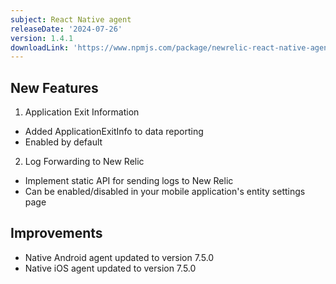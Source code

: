 ```yaml
---
subject: React Native agent
releaseDate: '2024-07-26'
version: 1.4.1
downloadLink: 'https://www.npmjs.com/package/newrelic-react-native-agent/v/1.4.1'
---
```


## New Features

1. Application Exit Information
  - Added ApplicationExitInfo to data reporting
  - Enabled by default

2. Log Forwarding to New Relic
  - Implement static API for sending logs to New Relic
  - Can be enabled/disabled in your mobile application's entity settings page

## Improvements

- Native Android agent updated to version 7.5.0
- Native iOS agent updated to version 7.5.0
